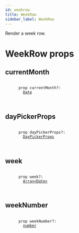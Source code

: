 ```yaml
---
id: weekrow
title: WeekRow
sidebar_label: WeekRow
---
```

<a id="docs"></a> 

Render a week row.



<a id="props"></a>

# WeekRow props


## currentMonth



<div className="docs">
  <div class="syntax">
    <code>
      <span class="syntax-keyword">prop</span> <span class="syntax-identifier">currentMonth</span>?: <span class="syntax-symbol-ref">
        <a href="https://developer.mozilla.org/en-US/docs/Web/JavaScript/Reference/Global_Objects/Date">Date</a>
      </span>
    </code>
  </div>
</div>




## dayPickerProps



<div className="docs">
  <div class="syntax">
    <code>
      <span class="syntax-keyword">prop</span> <span class="syntax-identifier">dayPickerProps</span>?: <span class="syntax-symbol-ref">
        <a href="./types#daypickerprops">DayPickerProps</a>
      </span>
    </code>
  </div>
</div>




## week



<div className="docs">
  <div class="syntax">
    <code>
      <span class="syntax-keyword">prop</span> <span class="syntax-identifier">week</span>?: <span class="syntax-symbol-ref">
        <a href="https://developer.mozilla.org/en-US/docs/Web/JavaScript/Reference/Global_Objects/Date">Array&lt;Date&gt;</a>
      </span>
    </code>
  </div>
</div>




## weekNumber



<div className="docs">
  <div class="syntax">
    <code>
      <span class="syntax-keyword">prop</span> <span class="syntax-identifier">weekNumber</span>?: <span class="syntax-symbol-ref">
        <a href="https://developer.mozilla.org/en-US/docs/Web/JavaScript/Reference/Global_Objects/number">number</a>
      </span>
    </code>
  </div>
</div>



